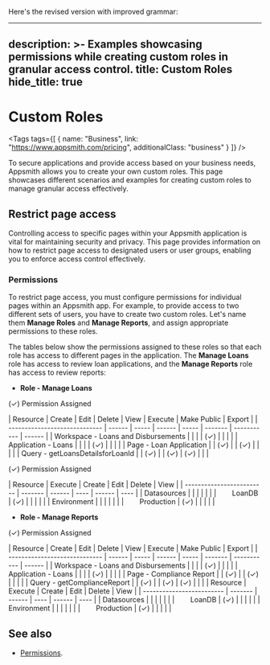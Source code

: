 Here's the revised version with improved grammar:

---

description: >-
  Examples showcasing permissions while creating custom roles in granular access control.
title: Custom Roles
hide_title: true
---


<!-- vale off -->

<div className="tag-wrapper">
 <h1>Custom Roles</h1>

<Tags
tags={[
{ name: "Business", link: "https://www.appsmith.com/pricing", additionalClass: "business" }
]}
/>

</div>

<!-- vale on -->

To secure applications and provide access based on your business needs, Appsmith allows you to create your own custom roles. This page showcases different scenarios and examples for creating custom roles to manage granular access effectively.

## Restrict page access

Controlling access to specific pages within your Appsmith application is vital for maintaining security and privacy. This page provides information on how to restrict page access to designated users or user groups, enabling you to enforce access control effectively.

### Permissions

To restrict page access, you must configure permissions for individual pages within an Appsmith app. For example, to provide access to two different sets of users, you have to create two custom roles. Let's name them **Manage Roles** and **Manage Reports**, and assign appropriate permissions to these roles.

The tables below show the permissions assigned to these roles so that each role has access to different pages in the application. The **Manage Loans** role has access to review loan applications, and the **Manage Reports** role has access to review reports:

* **Role - Manage Loans** 

<Tabs queryString="gac-resource">
   <TabItem label="Application Resources" value="application-resources">
   <p className="permission-footnote">(✓) Permission Assigned</p>
   | Resource                      | Create | Edit  | Delete | View  | Execute | Make Public | Export |
   | ----------------------------- | ------ | ----- | ------ | ----- | ------- | ----------- | ------ |
   | Workspace - Loans and Disbursements |        |       |        |   (✓) |         |             |        |
   | Application - Loans           |        |       |        |   (✓) |         |             |        |
   | Page - Loan Application       |        |  (✓)  |        |   (✓) |         |             |        |
   | Query - getLoansDetailsforLoanId |        |  (✓)  |        |   (✓) |   (✓)   |             |        |
   </TabItem>
   <TabItem label="Datasources & Environments" value="datasources-and-environments">
    <p className="permission-footnote">(✓) Permission Assigned</p>
   | Resource                  | Execute | Create | Edit | Delete | View |
   | ------------------------- | ------- | ------ | ---- | ------ | ---- |
   | Datasources               |         |        |      |        |      |
   | &nbsp;&nbsp;&nbsp;&nbsp; &nbsp; LoanDB |   (✓)   |        |      |        |      |
   | Environment               |         |        |      |        |      |
   | &nbsp;&nbsp;&nbsp;&nbsp; &nbsp; Production |   (✓)   |        |      |        |      |
   </TabItem>
</Tabs>

* **Role - Manage Reports**

<Tabs queryString="gac-resource">
   <TabItem label="Application Resources" value="application-resources">
   <p className="permission-footnote">(✓) Permission Assigned</p>
   | Resource                      | Create | Edit  | Delete | View  | Execute | Make Public | Export |
   | ----------------------------- | ------ | ----- | ------ | ----- | ------- | ----------- | ------ |
   | Workspace - Loans and Disbursements |        |       |        |   (✓) |         |             |        |
   | Application - Loans           |        |       |        |   (✓) |         |             |        |
   | Page - Compliance Report      |        |  (✓)  |        |   (✓) |         |             |        |
   | Query - getComplianceReport   |        |  (✓)  |        |   (✓) |   (✓)   |             |        |
   </TabItem>
   <TabItem label="Datasources & Environments" value="datasources-and-environments">
   | Resource                  | Execute | Create | Edit | Delete | View |
   | ------------------------- | ------- | ------ | ---- | ------ | ---- |
   | Datasources               |         |        |      |        |      |
   | &nbsp;&nbsp;&nbsp;&nbsp; &nbsp; LoanDB |   (✓)   |        |      |        |      |
   | Environment               |         |        |      |        |      |
   | &nbsp;&nbsp;&nbsp;&nbsp; &nbsp; Production |   (✓)   |        |      |        |      |
   </TabItem>
</Tabs>

## See also

* [Permissions](/advanced-concepts/granular-access-control/reference/permissions).